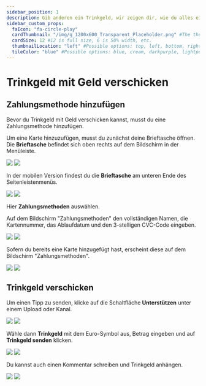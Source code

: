 ---
sidebar_position: 1
description: Gib anderen ein Trinkgeld, wir zeigen dir, wie du alles einrichtest, damit du deine Lieblingskanäle unterstützen kannst.
sidebar_custom_props:
  faIcon: "fa-circle-play"
  cardThumbnail: "/img/g_1200x600_Transparent_Placeholder.png" #The thumbnail on the category card.
  cardSize: 12 #12 is full size, 6 is 50% width, etc.
  thumbnailLocation: "left" #Possible options: top, left, bottom, right, none
  tileColor: "blue" #Possible options: blue, cream, darkpurple, lightpurple, mauve, orange, pink, none
---

# Trinkgeld mit Geld verschicken

## Zahlungsmethode hinzufügen

Bevor du Trinkgeld mit Geld verschicken kannst, musst du eine Zahlungsmethode hinzufügen. 

Um eine Karte hinzuzufügen, musst du zunächst deine Brieftasche öffnen. Die **Brieftasche** befindet sich oben rechts auf dem Bildschirm in der Menüleiste.

![](/img/de/locate_wallet_desktop_dark.png#dark)
![](/img/de/locate_wallet_desktop_light.png#light)

In der mobilen Version findest du die **Brieftasche** am unteren Ende des Seitenleistenmenüs.

![](/img/de/locate_wallet_mobile_dark.png#dark)
![](/img/de/locate_wallet_mobile_light.png#light)

Hier **Zahlungsmethoden** auswählen.

Auf dem Bildschirm "Zahlungsmethoden" den vollständigen Namen, die Kartennummer, das Ablaufdatum und den 3-stelligen CVC-Code eingeben.

![](/img/de/add_credit_card_light.png#light)
![](/img/de/add_credit_card_dark.png#dark)

Sofern du bereits eine Karte hinzugefügt hast, erscheint diese auf dem Bildschirm "Zahlungsmethoden".

![](/img/de/credit_card_added_light.png#light)
![](/img/de/credit_card_added_dark.png#dark)

## Trinkgeld verschicken

Um einen Tipp zu senden, klicke auf die Schaltfläche **Unterstützen** unter einem Upload oder Kanal.

![](/img/de/video_interaction_arrow_to_support_dark.png#dark)
![](/img/de/video_interaction_arrow_to_support_light.png#light)

Wähle dann **Trinkgeld** mit dem Euro-Symbol aus, Betrag eingeben und auf **Trinkgeld senden** klicken.

![](/img/de/tip_modal_dark.png#dark)
![](/img/de/tip_modal_light.png#light)

Du kannst auch einen Kommentar schreiben und Trinkgeld anhängen.

![](/img/de/chat_tipping_dark.png#dark)
![](/img/de/chat_tipping_light.png#light)


